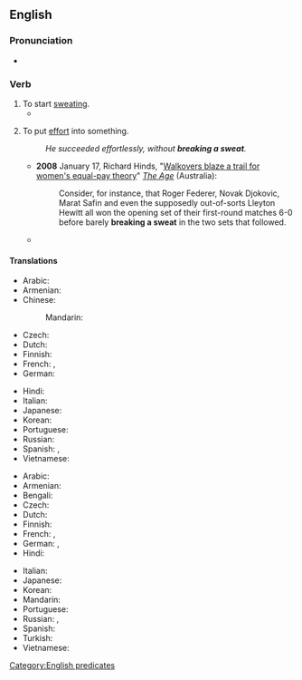 ==English==

===Pronunciation===
* {{audio|en|en-au-break a sweat.ogg|Audio (AU)}}

===Verb===
{{en-verb|break<,,broke,broken> a sweat}}

# To start [[sweat]]ing.
#* {{quote-text|en|year=2001|author=Karon Karter|title=The Complete Idiot's Guide to the Pilates Method|page=119|isbn=9780028639833|url=http://books.google.com/books?id=i8Cfwg2jAg8C&pg=PA119&dq=%22breaking+a+sweat%22&lr=&sig=Kz7IWg-_Q5A22gJdpHhybH8-uRI|passage=Are you feeling stronger and more energetic, and even—dare I say it—'''breaking a sweat'''? No, not a pink-faced, dripping sweat; nevertheless, a little dewy under the arms and around your forehead.}}
# {{lb|en|idiomatic}} To put [[effort]] into something.
#: ''He succeeded effortlessly, without '''breaking a sweat'''.''
#* '''2008''' January 17, Richard Hinds, "[http://www.theage.com.au/news/tennis/walkovers-blaze-a-trail-for-womens-equalpay-theory/2008/01/16/1200419886582.html Walkovers blaze a trail for women's equal-pay theory]" ''[[w:The Age|The Age]]'' (Australia):
#*: Consider, for instance, that Roger Federer, Novak Djokovic, Marat Safin and even the supposedly out-of-sorts Lleyton Hewitt all won the opening set of their first-round matches 6-0 before barely '''breaking a sweat''' in the two sets that followed.
#* {{quote-web|en
|date=March 6 2018|title=Dispelling the myths of Bloodborne|author=Martin Robinson|work=Eurogamer|passage=I've stumbled over gaming's simplest hurdles, been humiliated by the lowliest of enemies and will often go for an easy mode if one's available, and yet I've run through Bloodborne twice without ever really '''breaking''' much of '''a sweat'''.
|url=https://www.eurogamer.net/articles/2018-03-06-dispelling-the-myths-of-bloodborne}}

====Translations====
{{trans-top|to start sweating}}
* Arabic: {{t-needed|ar}}
* Armenian: {{t+|hy|քրտնել}}
* Chinese:
*: Mandarin: {{t+|cmn|出汗|tr=chūhàn|sc=Hani}}
* Czech: {{t|cs|zpotit|alt=zpotit se}}
* Dutch: {{t-needed|nl}}
* Finnish: {{t+|fi|hiki|alt=tulla hikeen}}
* French: {{t|fr|[[se mettre]] [[à]] [[transpirer]]}}, {{t|fr|[[commencer]] [[à]] [[transpirer]]}}
* German: {{t|de|[[ins]] [[Schwitzen]] [[kommen]]}}
{{trans-mid}}
* Hindi: {{t-needed|hi}}
* Italian: {{t-needed|it}}
* Japanese: {{t+|ja|汗をかく|tr=あせをかく, ase o kaku|sc=Jpan}}
* Korean: {{t-needed|ko}}
* Portuguese: {{t|pt|[[começar]] [[a]] [[suar]]}}
* Russian: {{t+|ru|вспоте́ть|pf}}
* Spanish: {{t|es|[[comenzar]] [[a]] [[sudar]]}}, {{t|es|[[empezar]] [[a]] [[sudar]]}}
* Vietnamese: {{t-needed|vi}}
{{trans-bottom}}

{{trans-top|to put effort into something}}
* Arabic: {{t-needed|ar}}
* Armenian: {{t|hy|ջանք թափել}}
* Bengali: {{t|bn|মাথার ঘাম পায়ে ফেলা|tr=mathar gham paye fela}}
* Czech: {{t|cs|zpotit|alt=zpotit se}}
* Dutch: {{t|nl|er flink voor werken}}
* Finnish: {{t+|fi|hiki|alt=tulla hikeen}}
* French: {{qualifier|without ...}} {{t+|fr|broncher|alt=sans broncher}}, {{qualifier|without ...}} {{t+|fr|sourciller|alt=sans sourciller}}
* German: {{t+|de|sich ins Zeug legen}}, {{t|de|ins Schwitzen kommen}}
* Hindi: {{t-needed|hi}}
{{trans-mid}}
* Italian: {{t-needed|it}}
* Japanese: {{t-needed|ja}}
* Korean: {{t-needed|ko}}
* Mandarin: {{t+|cmn|费劲|sc=Hani}}
* Portuguese: {{t|pt|esforçar-se}}
* Russian: {{t|ru|приложи́ть уси́лия|pf}}, {{t|ru|пошевели́ть па́льцем}}
* Spanish: {{t|es|sudar la gota gorda}}
* Turkish: {{t+|tr|ter dökmek}}
* Vietnamese: {{t-needed|vi}}
{{trans-bottom}}

[[Category:English predicates]]